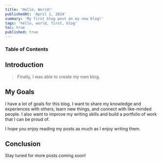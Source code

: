 ```yaml
---
title: 'Hello, World!'
publishedAt: 'April 1, 2024'
summary: 'My first blog post on my new blog!'
tags: 'hello, world, first, blog'
toc: true
published: true
---
```


### Table of Contents

## Introduction

> Finally, I was able to create my own blog.

## My Goals

I have a lot of goals for this blog. I want to share my knowledge and experiences with others, learn new things, and connect with like-minded people. I also want to improve my writing skills and build a portfolio of work that I can be proud of.

I hope you enjoy reading my posts as much as I enjoy writing them.

## Conclusion

Stay tuned for more posts coming soon!
